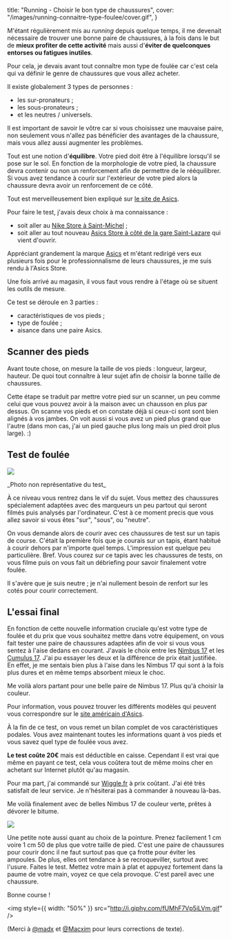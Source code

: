   title: "Running - Choisir le bon type de chaussures",
  cover: "/images/running-connaitre-type-foulee/cover.gif",
}

M'étant régulièrement mis au _running_ depuis quelque temps, il me devenait nécessaire de trouver une bonne paire de chaussures, à la fois dans le but de **mieux profiter de cette activité** mais aussi d'**éviter de quelconques entorses ou fatigues inutiles**.

Pour cela, je devais avant tout connaître mon type de foulée car c'est cela qui va définir le genre de chaussures que vous allez acheter.

Il existe globalement 3 types de personnes :

- les sur-pronateurs ;
- les sous-pronateurs ;
- et les neutres / universels.

Il est important de savoir le vôtre car si vous choisissez une mauvaise paire, non seulement vous n'allez pas bénéficier des avantages de la chaussure, mais vous allez aussi augmenter les problèmes.

Tout est une notion d'**équilibre**. Votre pied doit être à l'équilibre lorsqu'il se pose sur le sol. En fonction de la morphologie de votre pied, la chaussure devra contenir ou non un renforcement afin de permettre de le rééquilibrer. Si vous avez tendance à courir sur l'extérieur de votre pied alors la chaussure devra avoir un renforcement de ce côté.

Tout est merveilleusement bien expliqué sur [le site de Asics](http://www.asics.com/fr/fr-fr/sports/running/preparation/understanding-pronation-find-the-right-shoes-for-you).

Pour faire le test, j'avais deux choix à ma connaissance :

- soit aller au [Nike Store à Saint-Michel](https://www.google.fr/maps/place/Nike+Store/@48.848568,2.341838,15z/data=!4m2!3m1!1s0x0:0xc7c49e9f4fbbf118?sa=X&ved=0ahUKEwigv_ufmtXJAhWLhhoKHUSGDBEQ_BIIhwEwCg) ;
- soit aller au tout nouveau [Asics Store à côté de la gare Saint-Lazare](https://www.google.fr/maps/place/asics/@48.8760386,2.3248993,17z/data=!3m1!4b1!4m2!3m1!1s0x47e66e359aa4521b:0x9d3c1fadf4e0c47e) qui vient d'ouvrir.

Appréciant grandement la marque [Asics](http://www.asics.com/fr/fr-fr) et m'étant redirigé vers eux plusieurs fois pour le professionnalisme de leurs chaussures, je me suis rendu à l'Asics Store.

Une fois arrivé au magasin, il vous faut vous rendre à l'étage où se situent les outils de mesure.

Ce test se déroule en 3 parties :

- caractéristiques de vos pieds ;
- type de foulée ;
- aisance dans une paire Asics.

## Scanner des pieds

Avant toute chose, on mesure la taille de vos pieds : longueur, largeur, hauteur. De quoi tout connaître à leur sujet afin de choisir la bonne taille de chaussures.

Cette étape se traduit par mettre votre pied sur un scanner, un peu comme celui que vous pouvez avoir à la maison avec un chausson en plus par dessus. On scanne vos pieds et on constate déjà si ceux-ci sont sont bien alignés à vos jambes. On voit aussi si vous avez un pied plus grand que l'autre (dans mon cas, j'ai un pied gauche plus long mais un pied droit plus large). :)

## Test de foulée

![](/images/running-connaitre-type-foulee/asics-test.jpg)

<div style={{ textAlign: "center" }}>_Photo non représentative du test_</div>

À ce niveau vous rentrez dans le vif du sujet. Vous mettez des chaussures spécialement adaptées avec des marqueurs un peu partout qui seront filmés puis analysés par l'ordinateur. C'est à ce moment precis que vous allez savoir si vous êtes "sur", "sous", ou "neutre".

On vous demande alors de courir avec ces chaussures de test sur un tapis de course. C'était la première fois que je courais sur un tapis, étant habitué à courir dehors par n'importe quel temps. L'impression est quelque peu particulière. Bref. Vous courez sur ce tapis avec les chaussures de tests, on vous filme puis on vous fait un débriefing pour savoir finalement votre foulée.

Il s'avère que je suis neutre ; je n'ai nullement besoin de renfort sur les cotés pour courir correctement.

## L'essai final

En fonction de cette nouvelle information cruciale qu'est votre type de foulée et du prix que vous souhaitez mettre dans votre équipement, on vous fait tester une paire de chaussures adaptées afin de voir si vous vous sentez à l'aise dedans en courant. J'avais le choix entre les [Nimbus 17](http://www.asics.com/fr/fr-fr/Boutique/Chaussures/Course-%C3%A0-pied/Hommes/GEL-NIMBUS-17/p/0010236915.0130) et les [Cumulus 17](http://www.asics.com/fr/fr-fr/Boutique/Chaussures/Course-%C3%A0-pied/Hommes/GEL-CUMULUS-17/p/0010248235.0193). J'ai pu essayer les deux et la différence de prix était justifiée. En effet, je me sentais bien plus à l'aise dans les Nimbus 17 qui sont à la fois plus dures et en même temps absorbent mieux le choc.

Me voilà alors partant pour une belle paire de Nimbus 17. Plus qu'à choisir la couleur.

Pour information, vous pouvez trouver les différents modèles qui peuvent vous correspondre sur le [site américain d'Asics](http://www.asicsamerica.com/medias/sys_master/he4/h13/9687465590814/pronation_chart.jpg).

À la fin de ce test, on vous remet un bilan complet de vos caractéristiques podales. Vous avez maintenant toutes les informations quant à vos pieds et vous savez quel type de foulée vous avez.

**Le test coûte 20€** mais est déductible en caisse. Cependant il est vrai que même en payant ce test, cela vous coûtera tout de même moins cher en achetant sur Internet plutôt qu'au magasin.

Pour ma part, j'ai commandé sur [Wiggle.fr](http://www.wiggle.fr/chaussures-asics-gel-nimbus-17-ah15/) à prix coûtant. J'ai été très satisfait de leur service. Je n'hésiterai pas à commander à nouveau là-bas.

Me voilà finalement avec de belles Nimbus 17 de couleur verte, prêtes à dévorer le bitume.

![](/images/running-connaitre-type-foulee/asics-colour.jpg)

Une petite note aussi quant au choix de la pointure. Prenez facilement 1 cm voire 1 cm 50 de plus que votre taille de pied. C'est une paire de chaussures pour courir donc il ne faut surtout pas que ça frotte pour éviter les ampoules. De plus, elles ont tendance à se recroqueviller, surtout avec l'usure. Faites le test. Mettez votre main à plat et appuyez fortement dans la paume de votre main, voyez ce que cela provoque. C'est pareil avec une chaussure.

Bonne course !

<img style={{ width: "50%" }} src="http://i.giphy.com/fUMhF7Vp5iLVm.gif" />

(Merci à [@madx](https://twitter.com/madx) et [@Macxim](https://twitter.com/Macxim) pour leurs corrections de texte).
